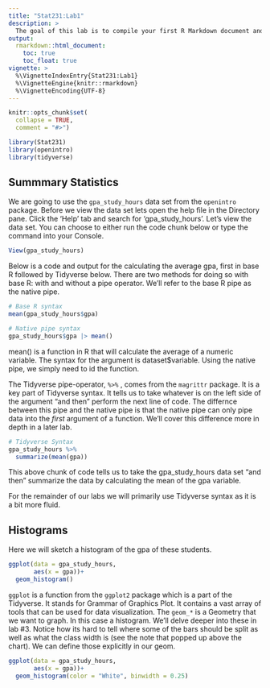 ```yaml
---
title: "Stat231:Lab1"
description: >
  The goal of this lab is to compile your first R Markdown document and get a sneak peak of what we'll be doing in lab the next two weeks.
output: 
  rmarkdown::html_document:
    toc: true
    toc_float: true
vignette: >
  %\VignetteIndexEntry{Stat231:Lab1}
  %\VignetteEngine{knitr::rmarkdown}
  %\VignetteEncoding{UTF-8}
---
```


```r
knitr::opts_chunk$set(
  collapse = TRUE,
  comment = "#>")
```

```r
library(Stat231)
library(openintro)
library(tidyverse)
```

## Summmary Statistics
We are going to use the `gpa_study_hours` data set from the `openintro` package. Before we view the data set lets open the help file in the Directory pane. Click the 'Help' tab and search for 'gpa_study_hours'. Let's view the data set. You can choose to either run the code chunk below or type the command into your Console. 

```r
View(gpa_study_hours)
```

Below is a code and output for the calculating the average gpa, first in base R followed by Tidyverse below. There are two methods for doing so with base R: with and without a pipe operator. We'll refer to the base R pipe as the native pipe.

```r
# Base R syntax
mean(gpa_study_hours$gpa)

# Native pipe syntax
gpa_study_hours$gpa |> mean()
```
mean() is a function in R that will calculate the average of a numeric variable. The syntax for the argument is dataset$variable. Using the native pipe, we simply need to id the function.

The Tidyverse pipe-operator, `%>%` , comes from the `magrittr` package. It is a key part of Tidyverse syntax. It tells us to take whatever is on the left side of the argument "and then" perform the next line of code. The differnce between this pipe and the native pipe is that the native pipe can only pipe data into the *first* argument of a function. We'll cover this difference more in depth in a later lab.

```r
# Tidyverse Syntax
gpa_study_hours %>% 
  summarize(mean(gpa))
```
This above chunk of code tells us to take the gpa_study_hours data set "and then" summarize the data by calculating the mean of the gpa variable. 

For the remainder of our labs we will primarily use Tidyverse syntax as it is a bit more fluid.

## Histograms

Here we will sketch a histogram of the gpa of these students. 

```r
ggplot(data = gpa_study_hours, 
       aes(x = gpa))+
  geom_histogram()
```

`ggplot` is a function from the `ggplot2` package which is a part of the Tidyverse. It stands for Grammar of Graphics Plot. It contains a vast array of tools that can be used for data visualization. The `geom_*` is a Geometry that we want to graph. In this case a histogram. We'll delve deeper into these in lab #3. Notice how its hard to tell where some of the bars should be split as well as what the class width is (see the note that popped up above the chart). We can define those explicitly in our geom. 

```r
ggplot(data = gpa_study_hours, 
       aes(x = gpa))+
  geom_histogram(color = "White", binwidth = 0.25)
```